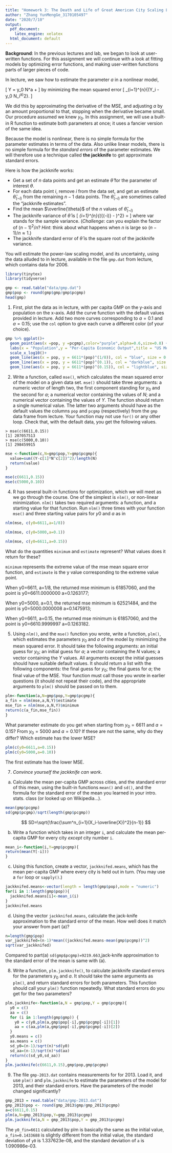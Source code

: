 ```yaml
---
title: "Homework 3: The Death and Life of Great American City Scaling Laws"
author: "Zhang YunMengGe_3170105497"
date: "2020/7/10"
output: 
  pdf_document:
    latex_engine: xelatex
  html_document: default
---
```



**Background**: In the previous lectures and lab, we began to look at user-written functions. For this assignment we will continue with a look at fitting models by optimizing error functions, and making user-written functions parts of larger pieces of code.

In lecture, we saw how to estimate the parameter $a$ in a nonlinear model,

\[
 Y = y_0 N^a + \mathrm{noise}
\]
by minimizing the mean squared error
\[
 \frac{1}{n}\sum_{i=1}^{n}{(Y_i - y_0 N_i^a)^2}.
\]

We did this by approximating the derivative of the MSE, and adjusting $a$ by an amount proportional to that, stopping when the derivative became small.  Our procedure assumed we knew $y_0$.  In this assignment, we will use a built-in R function to estimate both parameters at once; it uses a fancier version of the same idea.

Because the model is nonlinear, there is no simple formula for the parameter estimates in terms of the data.  Also unlike linear models, there is no simple formula for the _standard errors_ of the parameter estimates.  We will therefore use a technique called **the jackknife** to get approximate standard errors.

Here is how the jackknife works:

* Get a set of $n$ data points and get an estimate $\hat{\theta}$ for the  parameter of interest $\theta$.
* For each data point $i$, remove $i$ from the data set, and get an  estimate $\hat{\theta}_{(-i)}$ from the remaining $n-1$ data points.  The $\hat{\theta}_{(-i)}$ are sometimes called the "jackknife estimates".
* Find the mean $\overline{\theta}$ of the $n$ values of $\hat{\theta}_{(-i)}$
* The jackknife variance of $\hat{\theta}$ is
  \[
  \frac{n-1}{n}\sum_{i=1}^{n}{(\hat{\theta}_{(-i)} - \overline{\theta})^2} = \frac{(n-1)^2}{n}\mathrm{var}{[\hat{\theta}_{(-i)}]}
  \]
where $\mathrm{var}$ stands for the sample variance.  (_Challenge_: can you explain the factor of $(n-1)^2/n$?  _Hint_: think about what happens when $n$ is large so $(n-1)/n \approx 1$.)
* The jackknife standard error of $\hat{\theta}$ is the square root of the jackknife variance.
  
You will estimate the power-law scaling model, and its uncertainty, using the data alluded to in lecture, available in the file `gmp.dat` from lecture, which contains data for 2006.


```r
library(tinytex)
library(tidyverse)
```

```r
gmp <- read.table("data/gmp.dat")
gmp$pop <- round(gmp$gmp/gmp$pcgmp)
head(gmp)
```


1. First, plot the data as in lecture, with per capita GMP on the y-axis and population on the x-axis. Add the curve function with the default values provided in lecture. Add two more curves corresponding to $a=0.1$ and $a=0.15$; use the `col` option to give each curve a different color (of your choice).

```r
gmp %>% ggplot()+
  geom_point(aes(x =pop, y =pcgmp),color="purple",alpha=0.6,size=0.8) +
  labs(x = "Population",y = "Per-Capita Economic Output",title = "US Metropolitan Areas, 2006")+
  scale_x_log10()+
  geom_line(aes(x = pop, y = 6611*(pop)^(1/8)), col = "blue", size = 0.7)+
  geom_line(aes(x = pop, y = 6611*(pop)^(0.1)), col = "darkblue", size = 0.7)+
  geom_line(aes(x = pop, y = 6611*(pop)^(0.15)), col = "lightblue", size = 0.7)
```


2. Write a function, called `mse()`, which calculates the mean squared error of the model on a given data set. `mse()` should take three arguments: a numeric vector of length two, the first component standing for $y_0$ and the second for $a$; a numerical vector containing the values of $N$; and a numerical vector containing the values of $Y$.  The function should return a single numerical value. The latter two arguments should have as the default values the columns `pop` and `pcgmp` (respectively) from the `gmp` data frame from lecture.  Your function may not use `for()` or any other loop. Check that, with the default data, you get the following values.
```
> mse(c(6611,0.15))
[1] 207057513
> mse(c(5000,0.10))
[1] 298459915
```

```r
mse <-function(c,N=gmp$pop,Y=gmp$pcgmp){
  value=sum((Y-c[1]*N^c[2])^2)/length(N)
  return(value)
}
```
```r
mse(c(6611,0.15))
mse(c(5000,0.10))
```


4. R has several built-in functions for optimization, which we will meet as we go through the course.  One of the simplest is `nlm()`, or non-linear minimization. `nlm()` takes two required arguments: a function, and a starting value for that function. Run `nlm()` three times with your function `mse()` and three starting value pairs for $y0$ and $a$ as in
```r
nlm(mse, c(y0=6611,a=1/8))
```
```r
nlm(mse, c(y0=5000,a=0.1))
```

```r
nlm(mse, c(y0=6611,a=0.15))
```

What do the quantities `minimum` and `estimate` represent? What values does it return for these?

`minimum` represents the extreme value of the mse mean square error function, and `estimate` is the y value corresponding to the extreme value point.

When y0=6611, a=1/8, the returned mse minimum is 61857060, and the point is y0=6611.0000000 a=0.1263177;

When y0=5000, a=0.1, the returned mse minimum is 62521484, and the point is y0=5000.0000008 a=0.1475913;

When y0=6611, a=0.15, the returned mse minimum is 61857060, and the point is y0=6610.9999997 a=0.1263182.

5. Using `nlm()`, and the `mse()` function you wrote, write a function, `plm()`, which estimates the parameters $y_0$ and $a$ of the model by minimizing the mean squared error.  It should take the following arguments: an initial guess for $y_0$; an initial guess for $a$; a vector containing the $N$ values; a vector containing the $Y$ values.  All arguments except the initial guesses should have suitable default values.  It should return a list with the following components: the final guess for $y_0$; the final guess for $a$; the final value of the MSE.  Your function must call those you wrote in earlier questions (it should not repeat their code), and the appropriate arguments to `plm()` should be passed on to them. 

```r
plm<-function(a,N=gmp$pop,Y=gmp$pcgmp){
a_fin = nlm(mse,a,N,Y)$estimate
mse_fin = nlm(mse,a,N,Y)$minimum
return(c(a_fin,mse_fin))
}
```

What parameter estimate do you get when starting from $y_0 = 6611$ and $a = 0.15$?  From $y_0 = 5000$ and $a = 0.10$?  If these are not the same, why do they differ?  Which estimate has the lower MSE?  

```r
plm(c(y0=6611,a=0.15))
plm(c(y0=5000,a=0.10))
```

The first estimate has the lower MSE.

7. _Convince yourself the jackknife can work_.

a. Calculate the mean per-capita GMP across cities, and the standard error of this mean, using the built-in functions `mean()` and `sd()`, and the formula for the standard error of the mean you learned in your intro. stats. class (or looked up on Wikipedia...).
```r
mean(gmp$pcgmp)
sd(gmp$pcgmp)/sqrt(length(gmp$pcgmp))
```
$$
SD=\sqrt{\frac{\sum^n_{i=1}(X_i-\overline{X})^2}{n-1}}
$$

b. Write a function which takes in an integer `i`, and calculate the mean per-capita GMP for every city _except_ city number `i`.
```r
mean_i<-function(i,Y=gmp$pcgmp){
return(mean(Y[-i]))
}
```
c. Using this function, create a vector, `jackknifed.means`, which has the mean per-capita GMP where every city is held out in turn.  (You may use a `for` loop or `sapply()`.)
```r
jackknifed.means<-vector(length = length(gmp$pop),mode = "numeric")
for(i in 1:length(gmp$pop)){
  jackknifed.means[i]<-mean_i(i)
}
jackknifed.means
```

d. Using the vector `jackknifed.means`, calculate the jack-knife approximation to the standard error of the mean.  How well does it match your answer from part (a)?
```r
n=length(gmp$pop)
var_jackknifed=(n-1)*mean((jackknifed.means-mean(gmp$pcgmp))^2)
sqrt(var_jackknifed)
```
Compared to part(a) `sd(gmp$pcgmp)=9219.663`,jack-knife approximation to the standard error of the mean is same with (a).

8. Write a function, `plm.jackknife()`, to calculate jackknife standard errors for the parameters $y_0$ and $a$.  It should take the same arguments as `plm()`, and return standard errors for both parameters.  This function should call your `plm()` function repeatedly.  What standard errors do you get for the two parameters?

```r
plm.jackknife<-function(a,N = gmp$pop,Y = gmp$pcgmp){
  y0 = c()
  aa = c()
  for (i in 1:length(gmp$gmp)) {
    y0 = c(y0,plm(a,gmp$pop[-i],gmp$pcgmp[-i])[1])
    aa = c(aa,plm(a,gmp$pop[-i],gmp$pcgmp[-i])[2])
  }
  y0.means = c()
  aa.means = c()
  sd_y0=(n-1)/sqrt(n)*sd(y0)
  sd_aa=(n-1)/sqrt(n)*sd(aa)
  return(c(sd_y0,sd_aa))
}
plm.jackknife(c(6611,0.15),gmp$pop,gmp$pcgmp)
```

9. The file `gmp-2013.dat` contains measurements for for 2013.  Load it, and use `plm()` and `plm.jackknife` to estimate the parameters of the model for 2013, and their standard errors.  Have the parameters of the model changed significantly?

```r
gmp_2013 = read.table("data/gmp-2013.dat")
gmp_2013$pop <- round(gmp_2013$gmp/gmp_2013$pcgmp)
a=c(6611,0.15)
plm(a,N=gmp_2013$pop,Y=gmp_2013$pcgmp)
plm.jackknife(a,N = gmp_2013$pop,Y = gmp_2013$pcgmp)
```

The `y0_fin=6611` calculated by plm is basically the same as the initial value, `a_fin=0.1433688` is slightly different from the initial value, the standard deviation of `y0` is 1.337623e-08, and the standard deviation of `a` is 1.090986e-03.













